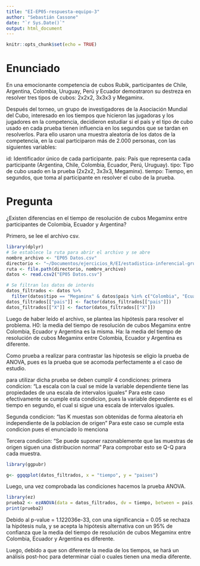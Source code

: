 ```yaml
---
title: "EI-EP05-respuesta-equipo-3"
author: "Sebastián Cassone"
date: "`r Sys.Date()`"
output: html_document
---
```


```r
knitr::opts_chunk$set(echo = TRUE)
```

# Enunciado

En una emocionante competencia de cubos Rubik, participantes de Chile, Argentina, Colombia, Uruguay, Perú y Ecuador demostraron su destreza en resolver tres tipos de cubos: 2x2x2, 3x3x3 y Megaminx.

Después del torneo, un grupo de investigadores de la Asociación Mundial del Cubo, interesado en los tiempos que hicieron las jugadoras y los jugadores en la competencia, decidieron estudiar si el país y el tipo de cubo usado en cada prueba tienen influencia en los segundos que se tardan en resolverlos. Para ello usaron una muestra aleatoria de los datos de la competencia, en la cual participaron más de 2.000 personas, con las siguientes variables:

id: Identificador único de cada participante.
pais: País que representa cada participante (Argentina, Chile, Colombia, Ecuador, Perú, Uruguay).
tipo: Tipo de cubo usado en la prueba (2x2x2, 3x3x3, Megaminx).
tiempo: Tiempo, en segundos, que toma al participante en resolver el cubo de la prueba.

# Pregunta
¿Existen diferencias en el tiempo de resolución de cubos Megaminx entre participantes de Colombia, Ecuador y Argentina?

Primero, se lee el archivo csv.

```r
library(dplyr)
# Se establece la ruta para abrir el archivo y se abre
nombre_archivo <- "EP05 Datos.csv"
directorio <- "~/Documentos/ejercicios_R/EI/estadistica-inferencial-grupo-3/trabajo 3/"
ruta <- file.path(directorio, nombre_archivo)
datos <- read.csv2("EP05 Datos.csv")

# Se filtran los datos de interés
datos_filtrados <- datos %>%
  filter(datos$tipo == "Megaminx" & datos$pais %in% c("Colombia", "Ecuador", "Argentina"))
datos_filtrados[["pais"]] <- factor(datos_filtrados[["pais"]])
datos_filtrados[["X"]] <- factor(datos_filtrados[["X"]])
```

Luego de haber leído el archivo, se plantea las hipótesis para resolver el problema.
H0: la media del tiempo de resolución de cubos Megaminx entre Colombia, Ecuador y Argentina es la misma.
Ha: la media del tiempo de resolución de cubos Megaminx entre Colombia, Ecuador y Argentina es diferente.

Como prueba a realizar para contrastar las hipotesis se eligio la prueba de ANOVA, pues es la prueba que se acomoda perfectamente a el caso de estudio.

para utilizar dicha prueba se deben cumplir 4 condiciones:
primera condicion: "La escala con la cual se mide la variable dependiente tiene las propiedades de una escala de intervalos iguales"
Para este caso efectivamente se cumple esta condicion, pues la variable dependiente es el tiempo en segundo, el cual si sigue una escala de intervalos iguales.

Segunda condicion: "las K muestas son obtenidas de forma aleatoria eh independiente de la poblacion de origen"
Para este caso se cumple esta condicion pues el enunciado lo menciona

Tercera condicion: "Se puede suponer razonablemente que las muestras de origen siguen una distribucion normal"
Para comprobar esto se Q-Q para cada muestra.
```r
library(ggpubr)

g<- ggqqplot(datos_filtrados, x = "tiempo", y = "paises")
```



Luego, una vez comprobada las condiciones hacemos la prueba ANOVA.
```r
library(ez)
prueba2 <- ezANOVA(data = datos_filtrados, dv = tiempo, between = pais, wid = X, return_aov = TRUE)
print(prueba2)
```
Debido al p-value = 1.122036e-33, con una significancia = 0.05 se rechaza la hipótesis nula, y se acepta la hipótesis alternativa con un 95% de confianza que la media del tiempo de resolución de cubos Megaminx entre Colombia, Ecuador y Argentina es diferente.

Luego, debido a que son diferente la media de los tiempos, se hará un análisis post-hoc para determinar cúal o cuales tienen una media diferente.
